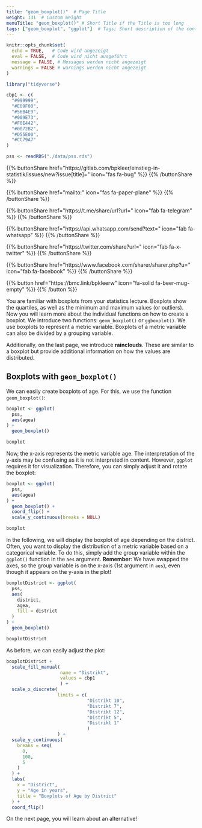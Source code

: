 ```yaml
---
title: "geom_boxplot()"  # Page Title
weight: 131  # Custom Weight 
menuTitle: "geom_boxplot()" # Short Title if the Title is too long
tags: ["geom_boxplot", "ggplot"]  # Tags; Short description of the content
---
```

```r
knitr::opts_chunk$set(
  echo = TRUE,   # Code wird angezeigt
  eval = FALSE,  # Code wird nicht ausgeführt
  message = FALSE, # Messages werden nicht angezeigt
  warnings = FALSE # warnings werden nicht angezeigt
)

library("tidyverse")

cbp1 <- c(
  "#999999", 
  "#E69F00",
  "#56B4E9",
  "#009E73",
  "#F0E442", 
  "#0072B2",
  "#D55E00",
  "#CC79A7"
)

pss <- readRDS("./data/pss.rds")
```

{{% buttonShare href=\"https\:\/\/gitlab.com\/bpkleer\/einstieg-in-statistik\/issues\/new?issue[title]=\" icon=\"fas fa-bug\" %}} {{% /buttonShare %}} 

{{% buttonShare href=\"mailto\:\" icon=\"fas fa-paper-plane\" %}} {{% /buttonShare %}}

{{% buttonShare href=\"https\:\/\/t.me\/share\/url?url=\" icon=\"fab fa-telegram\" %}} {{% /buttonShare %}}

{{% buttonShare href=\"https\:\/\/api.whatsapp.com\/send?text=\" icon=\"fab fa-whatsapp\" %}} {{% /buttonShare %}}

{{% buttonShare href=\"https\:\/\/twitter.com\/share?url=\" icon=\"fab fa-x-twitter\" %}} {{% /buttonShare %}}

{{% buttonShare href=\"https\:\/\/www.facebook.com\/sharer\/sharer.php?u=\" icon=\"fab fa-facebook\" %}} {{% /buttonShare %}}

{{% button href=\"https\:\/\/bmc.link\/bpkleerw\" icon=\"fa-solid fa-beer-mug-empty\" %}} {{% /button %}}

You are familiar with boxplots from your statistics lecture. Boxplots show the quartiles, as well as the minimum and maximum values (or outliers). Now you will learn more about the individual functions on how to create a boxplot. We introduce two functions: `geom_boxplot()` or `ggboxplot()`. We use boxplots to represent a metric variable. Boxplots of a metric variable can also be divided by a grouping variable.

Additionally, on the last page, we introduce **rainclouds**. These are similar to a boxplot but provide additional information on how the values are distributed.

## Boxplots with `geom_boxplot()`
We can easily create boxplots of age. For this, we use the function `geom_boxplot()`:
```r
boxplot <- ggplot(
  pss, 
  aes(agea)
) +
  geom_boxplot()

boxplot
```
Now, the x-axis represents the metric variable age. The interpretation of the y-axis may be confusing as it is not interpreted in content. However, `ggplot` requires it for visualization. Therefore, you can simply adjust it and rotate the boxplot:
```r
boxplot <- ggplot(
  pss, 
  aes(agea)
) +
  geom_boxplot() +
  coord_flip() +
  scale_y_continuous(breaks = NULL)

boxplot
```

In the following, we will display the boxplot of age depending on the district. Often, you want to display the distribution of a metric variable based on a categorical variable. To do this, simply add the group variable within the `ggplot()` function in the `aes` argument. **Remember**: We have swapped the axes, so the group variable is on the x-axis (1st argument in `aes`), even though it appears on the y-axis in the plot!
```r
boxplotDistrict <- ggplot(
  pss, 
  aes(
    district, 
    agea, 
    fill = district
  )
) +
  geom_boxplot() 

boxplotDistrict
```

As before, we can easily adjust the plot:
```r
boxplotDistrict +
  scale_fill_manual(
                    name = "Distrikt", 
                    values = cbp1
                    ) +
  scale_x_discrete(
                   limits = c(
                              "Distrikt 10", 
                              "Distrikt 7", 
                              "Distrikt 12", 
                              "Distrikt 5",
                              "Distrikt 1"
                              )
                   ) + 
  scale_y_continuous(
    breaks = seq(
      0, 
      100, 
      5
    )
  ) + 
  labs(
    x = "District", 
    y = "Age in years",
    title = "Boxplots of Age by District"
  ) +
  coord_flip()
```

On the next page, you will learn about an alternative!
